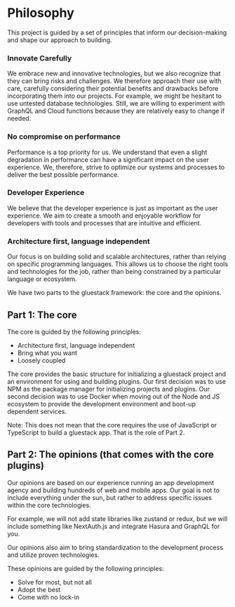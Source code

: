 
<Meta pageTitle="Philosophy | framework" description="Philosophy of framework." />





# **Philosophy**

This project is guided by a set of principles that inform our decision-making and shape our approach to building.

### **Innovate Carefully**

We embrace new and innovative technologies, but we also recognize that they can bring risks and challenges. We therefore approach their use with care, carefully considering their potential benefits and drawbacks before incorporating them into our projects. For example, we might be hesitant to use untested database technologies. Still, we are willing to experiment with GraphQL and Cloud functions because they are relatively easy to change if needed.

### **No compromise on performance**

Performance is a top priority for us. We understand that even a slight degradation in performance can have a significant impact on the user experience. We, therefore, strive to optimize our systems and processes to deliver the best possible performance.

### **Developer Experience**

We believe that the developer experience is just as important as the user experience. We aim to create a smooth and enjoyable workflow for developers with tools and processes that are intuitive and efficient.

### **Architecture first, language independent**

Our focus is on building solid and scalable architectures, rather than relying on specific programming languages. This allows us to choose the right tools and technologies for the job, rather than being constrained by a particular language or ecosystem.

We have two parts to the gluestack framework: the core and the opinions.

## **Part 1: The core**

The core is guided by the following principles:

- Architecture first, language independent
- Bring what you want
- Loosely coupled

The core provides the basic structure for initializing a gluestack project and an environment for using and building plugins. Our first decision was to use NPM as the package manager for initializing projects and plugins. Our second decision was to use Docker when moving out of the Node and JS ecosystem to provide the development environment and boot-up dependent services.

Note: This does not mean that the core requires the use of JavaScript or TypeScript to build a gluestack app. That is the role of Part 2.

## **Part 2: The opinions (that comes with the core plugins)**

Our opinions are based on our experience running an app development agency and building hundreds of web and mobile apps. Our goal is not to include everything under the sun, but rather to address specific issues within the core technologies.

For example, we will not add state libraries like zustand or redux, but we will include something like NextAuth.js and integrate Hasura and GraphQL for you.

Our opinions also aim to bring standardization to the development process and utilize proven technologies.

These opinions are guided by the following principles:

- Solve for most, but not all
- Adopt the best
- Come with no lock-in
